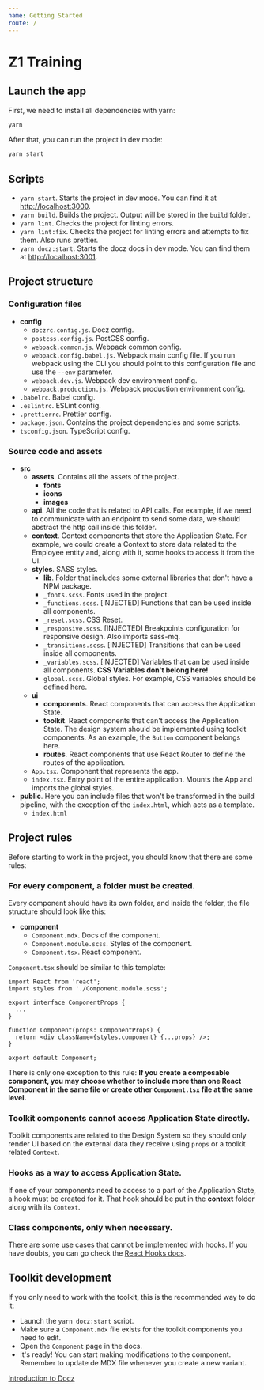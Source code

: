 ```yaml
---
name: Getting Started
route: /
---
```


# Z1 Training

## Launch the app

First, we need to install all dependencies with yarn:

```bash
yarn
```

After that, you can run the project in dev mode:

```bash
yarn start
```

## Scripts

- `yarn start`. Starts the project in dev mode. You can find it at <http://localhost:3000>.
- `yarn build`. Builds the project. Output will be stored in the `build` folder.
- `yarn lint`. Checks the project for linting errors.
- `yarn lint:fix`. Checks the project for linting errors and attempts to fix them. Also runs prettier.
- `yarn docz:start`. Starts the docz docs in dev mode. You can find them at <http://localhost:3001>.

## Project structure

### Configuration files

- **config**
  - `doczrc.config.js`. Docz config.
  - `postcss.config.js`. PostCSS config.
  - `webpack.common.js`. Webpack common config.
  - `webpack.config.babel.js`. Webpack main config file. If you run webpack using the CLI you should point to this configuration file and use the `--env` parameter.
  - `webpack.dev.js`. Webpack dev environment config.
  - `webpack.production.js`. Webpack production environment config.
- `.babelrc`. Babel config.
- `.eslintrc`. ESLint config.
- `.prettierrc`. Prettier config.
- `package.json`. Contains the project dependencies and some scripts.
- `tsconfig.json`. TypeScript config.

### Source code and assets

- **src**
  - **assets**. Contains all the assets of the project.
    - **fonts**
    - **icons**
    - **images**
  - **api**. All the code that is related to API calls. For example, if we need to communicate with an endpoint to send some data, we should abstract the http call inside this folder.
  - **context**. Context components that store the Application State. For example, we could create a Context to store data related to the Employee entity and, along with it, some hooks to access it from the UI.
  - **styles**. SASS styles.
    - **lib**. Folder that includes some external libraries that don't have a NPM package.
    - `_fonts.scss`. Fonts used in the project.
    - `_functions.scss`. [INJECTED] Functions that can be used inside all components.
    - `_reset.scss`. CSS Reset.
    - `_responsive.scss`. [INJECTED] Breakpoints configuration for responsive design. Also imports sass-mq.
    - `_transitions.scss`. [INJECTED] Transitions that can be used inside all components.
    - `_variables.scss`. [INJECTED] Variables that can be used inside all components. **CSS Variables don't belong here!**
    - `global.scss`. Global styles. For example, CSS variables should be defined here.
  - **ui**
    - **components**. React components that can access the Application State.
    - **toolkit**. React components that can't access the Application State. The design system should be implemented using toolkit components. As an example, the `Button` component belongs here.
    - **routes**. React components that use React Router to define the routes of the application.
  - `App.tsx`. Component that represents the app.
  - `index.tsx`. Entry point of the entire application. Mounts the App and imports the global styles.
- **public**. Here you can include files that won't be transformed in the build pipeline, with the exception of the `index.html`, which acts as a template.
  - `index.html`

## Project rules

Before starting to work in the project, you should know that there are some rules:

### For every component, a folder must be created.

Every component should have its own folder, and inside the folder, the file structure should look like this:

- **component**
  - `Component.mdx`. Docs of the component.
  - `Component.module.scss`. Styles of the component.
  - `Component.tsx`. React component.

`Component.tsx` should be similar to this template:

```tsx
import React from 'react';
import styles from './Component.module.scss';

export interface ComponentProps {
  ...
}

function Component(props: ComponentProps) {
  return <div className={styles.component} {...props} />;
}

export default Component;
```

There is only one exception to this rule: **If you create a composable component, you may choose whether to include more than one React Component in the same file or create other `Component.tsx` file at the same level.**

### Toolkit components cannot access Application State directly.

Toolkit components are related to the Design System so they should only render UI based on the external data they receive using `props` or a toolkit related `Context`.

### Hooks as a way to access Application State.

If one of your components need to access to a part of the Application State, a hook must be created for it.
That hook should be put in the **context** folder along with its `Context`.

### Class components, only when necessary.

There are some use cases that cannot be implemented with hooks.
If you have doubts, you can go check the [React Hooks docs](https://reactjs.org/docs/hooks-faq.html#how-do-lifecycle-methods-correspond-to-hooks).

## Toolkit development

If you only need to work with the toolkit, this is the recommended way to do it:

- Launch the `yarn docz:start` script.
- Make sure a `Component.mdx` file exists for the toolkit components you need to edit.
- Open the `Component` page in the docs.
- It's ready! You can start making modifications to the component. Remember to update de MDX file whenever you create a new variant.

[Introduction to Docz](https://www.docz.site/docs/introduction)
